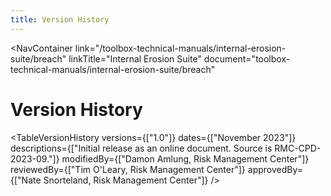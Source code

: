 ```yaml
---
title: Version History
---
```



<NavContainer 
  link="/toolbox-technical-manuals/internal-erosion-suite/breach"
  linkTitle="Internal Erosion Suite"
  document="toolbox-technical-manuals/internal-erosion-suite/breach"
></NavContainer>

# Version History

<TableVersionHistory 
    versions={["1.0"]}
    dates={["November 2023"]}
    descriptions={["Initial release as an online document. Source is RMC-CPD-2023-09."]}
    modifiedBy={["Damon Amlung, Risk Management Center"]}
    reviewedBy={["Tim O'Leary, Risk Management Center"]}
    approvedBy={["Nate Snorteland, Risk Management Center"]} 
/>
